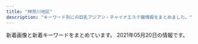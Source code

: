 ```yaml
---
title: "神奈川地区"
description: "キーワード別にの巨乳アジアン・チャイナエステ嬢情報をまとめました。"
---
```


新着画像と新着キーワードをまとめています。
2021年05月20日の情報です。

<DmmAffiliateIns />
<KeywordTable
  shops={
    [
    {
        "img_links": [
            "http://es-treat.com/staff/nana/01mb.jpg",
            "http://es-treat.com/staff/nana/01.jpg",
            "http://es-treat.com/staff/remi/01.jpg",
            "http://es-treat.com/staff/rie/01mb.jpg",
            "http://es-treat.com/staff/emi/01mb.jpg",
            "http://es-treat.com/staff/yuri/01.jpg",
            "http://es-treat.com/img/ttl_staff.png",
            "http://es-treat.com/staff/emi/01.jpg",
            "http://es-treat.com/staff/yuri/01mb.jpg",
            "http://es-treat.com/img/tel.jpg",
            "http://es-treat.com/staff/rie/01.jpg",
            "http://es-treat.com/img/acs.jpg",
            "http://es-treat.com/pic/topimg1.jpg",
            "http://es-treat.com/staff/remi/01mb.jpg",
            "http://es-treat.com/pic/head.jpg"
        ],
        "station": "\u5929\u738b\u753a\u99c5\u5357\u53e3",
        "name": "\u990a\u751f\u5802",
        "url": "http://es-treat.com/",
        "keywords": {
            "C": 12
        }
    },
    {
        "url": "http://es-tiara.jpest.net/",
        "station": "JR\u85e4\u6ca2\u99c5\u5357\u53e3",
        "img_links": [
            "http://es-tiara.jpest.net/uploads//sites/29/2020/11/liushu.png",
            "http://es-tiara.jpest.net/uploads//sites/29/elementor/thumbs/g1-p6y6ogby9cdarq0icm1wwjj5eduwzt7ittx28ga660.jpg",
            "http://es-tiara.jpest.net/uploads//sites/29/2021/05/g1.jpg",
            "http://es-tiara.jpest.net/uploads//sites/29/2021/05/g4.jpg",
            "http://es-tiara.jpest.net/uploads//sites/29/2020/11/new_01.jpg",
            "http://es-tiara.jpest.net/uploads//sites/29/2020/11/top-1.png",
            "http://es-tiara.jpest.net/uploads//sites/29/elementor/thumbs/g2-p6y6me2p9fjnaj0de7ydxk9qgy0x3q0q7mdpblc9tk.jpg",
            "http://es-tiara.jpest.net/uploads//sites/29/elementor/thumbs/g4-p6y6qq3wrxh8tspq33egfgw92wnulh8652oaziwx4o.jpg",
            "http://es-tiara.jpest.net/uploads//sites/29/2021/05/g3.jpg",
            "http://es-tiara.jpest.net/uploads//sites/29/2020/11/new_03.jpg",
            "http://es-tiara.jpest.net/uploads//sites/29/2021/05/g2.jpg",
            "http://es-tiara.jpest.net/uploads//sites/29/elementor/thumbs/g3-p6y6s5t17tg0kcmmp7qxqlulr3l1ctxeo6k0dqs9mg.jpg"
        ],
        "name": "\u30c6\u30a3\u30a2\u30e9",
        "keywords": {}
    },
    {
        "img_links": [
            "http://www.imouto-esute2866.com/images/013.jpg",
            "http://www.imouto-esute2866.com/flash/top-1.jpg",
            "http://www.imouto-esute2866.com/images/012.jpg"
        ],
        "station": "JR\u5e73\u585a\u99c5\u5317\u53e3",
        "url": "http://www.imouto-esute2866.com/",
        "name": "\u30ea\u30e9\u30af\u30bc\u30fc\u30b7\u30e7\u30f3\u59b9",
        "keywords": {
            "C": 7
        }
    },
    {
        "name": "\u6e05\u6c34\u6e7e",
        "img_links": [
            "http://vinerty.xyz/templets/default/picture/head.jpg",
            "http://vinerty.xyz/uploads/210414/1-21041415424K61.jpg",
            "http://vinerty.xyz/templets/default/picture/rec1.png",
            "http://vinerty.xyz/uploads/210414/1-210414154313312.jpg",
            "http://vinerty.xyz/templets/default/picture/staff_t.jpg",
            "http://vinerty.xyz/uploads/210424/1-210424092F2349.jpg",
            "http://vinerty.xyz/uploads/210414/1-210414154346291.png",
            "http://vinerty.xyz/uploads/210414/1-21041416305D18.jpg",
            "http://vinerty.xyz/templets/default/picture/news.jpg",
            "http://vinerty.xyz/templets/default/picture/interior_t.jpg",
            "http://vinerty.xyz/uploads/180620/1-1P62010154K00.png",
            "http://vinerty.xyz/uploads/180620/1-1P62010193X63.jpg",
            "http://vinerty.xyz/uploads/210414/1-2104141542145O.jpg"
        ],
        "keywords": {},
        "station": "\u6e58\u5357\u53f0\u99c5\u897f\u53e3",
        "url": "http://vinerty.xyz/"
    },
    {
        "keywords": {},
        "name": "\u6075",
        "station": "JR\u85e4\u6ca2\u99c5\u5357\u53e3",
        "url": "http://megumi-est.xyz/",
        "img_links": [
            "http://megumi-est.xyz/images/roomimg/img1.png",
            "http://megumi-est.xyz/images/roomimg/img3.png",
            "http://megumi-est.xyz/girl/5.jpg",
            "http://megumi-est.xyz/girl/2.jpg",
            "http://megumi-est.xyz/images/newsbg.png",
            "http://megumi-est.xyz/images/staff_bg.png",
            "http://megumi-est.xyz/girl/8.jpg",
            "http://megumi-est.xyz/images/roomimg/img2.png",
            "http://megumi-est.xyz/images/pickup_line.png",
            "http://megumi-est.xyz/girl/4.jpg",
            "http://megumi-est.xyz/images/mobile_bg.png",
            "http://megumi-est.xyz/girl/1.jpg",
            "http://megumi-est.xyz/images/topbg.jpg",
            "http://megumi-est.xyz/images/roomimg/img4.png"
        ]
    },
    {
        "url": "https://174018370.wixsite.com/mysite-5/",
        "keywords": {
            "\u30bb\u30af\u30b7\u30fc": 5,
            "87": 5,
            "F": 1,
            "84": 4
        },
        "name": "\u30a2\u30eb\u30b9",
        "station": "JR\u85e4\u6ca2\u99c5\u5357\u53e3",
        "img_links": [
            "https://static.wixstatic.com/media/fa16f5_c5eb62e882bb4223841ed94f9c0e4c94~mv2.jpg",
            "https://static.wixstatic.com/media/fa16f5_10bb2bee15cc4bae8e5cb63703e45c70~mv2.jpg",
            "https://static.wixstatic.com/media/fa16f5_86eb1c796f8c4331b4c38b69cda1b743~mv2.jpg"
        ]
    },
    {
        "keywords": {
            "C": 13
        },
        "img_links": [
            "http://hana-tobira.xyz/images/g6.jpg",
            "http://hana-tobira.xyz/images/g2.jpg",
            "http://hana-tobira.xyz/images/tite-link.jpg",
            "http://hana-tobira.xyz/images/end.png",
            "http://hana-tobira.xyz/images/g4.jpg",
            "http://hana-tobira.xyz/images/mobile.jpg",
            "http://hana-tobira.xyz/images/g5.jpg",
            "http://hana-tobira.xyz/images/pickup_t.jpg",
            "http://hana-tobira.xyz/images/tite-i.png",
            "http://hana-tobira.xyz/images/g7.jpg",
            "http://hana-tobira.xyz/images/g.jpg",
            "http://hana-tobira.xyz/images/tite-staff.jpg"
        ],
        "name": "\u82b1\u306e\u6249",
        "url": "http://hana-tobira.xyz/",
        "station": "JR\u85e4\u6ca2\u99c5\u5357\u53e3"
    },
    {
        "img_links": [
            "http://yu-raku.info/staff/s-emi3.jpg",
            "http://yu-raku.info/staff/s-emi4.jpg",
            "http://yu-raku.info/images/bar-cover.png",
            "http://yu-raku.info/staff/s-emi5.jpg",
            "http://yu-raku.info/images/bar-info.png",
            "http://yu-raku.info/sp/images/b-tel.png",
            "http://yu-raku.info/staff/s-miki1.jpg",
            "http://yu-raku.info/sp/images/bar-cover.png",
            "http://yu-raku.info/sp/images/bar-cam.png",
            "http://yu-raku.info/images/c-top0.png",
            "http://yu-raku.info/staff/s-nana1.jpg",
            "http://yu-raku.info/images/bar-therapist.png",
            "http://yu-raku.info/images/pic-interior.png",
            "http://yu-raku.info/images/c-therapist0.png",
            "http://yu-raku.info/images/bar-interior.png",
            "http://yu-raku.info/staff/s-yuko1.jpg",
            "http://yu-raku.info/staff/s-sayuri1.jpg",
            "http://yu-raku.info/images/b-interior.jpg",
            "http://yu-raku.info/staff/s-niri1.jpg",
            "http://yu-raku.info/staff/s-kana1.jpg",
            "http://yu-raku.info/images/cam30min.png",
            "http://yu-raku.info/images/sm-cam30min.png",
            "http://yu-raku.info/images/fotter.jpg",
            "http://yu-raku.info/images/bar-cam.png"
        ],
        "keywords": {},
        "name": "\u60a0\u697d",
        "station": "JR\u5927\u8239\u99c5\u6771\u53e3",
        "url": "http://yu-raku.info/"
    },
    {
        "keywords": {
            "D": 48,
            "85": 40,
            "87": 8,
            "86": 8,
            "E": 8
        },
        "station": "\u6e58\u5357\u53f0\u99c5\u897f\u53e3",
        "url": "http://izumi.ests.jp/",
        "img_links": [
            "http://izumi.ests.jp/photos/sites/54/2020/09/2020092004565418.jpg",
            "http://izumi.ests.jp/photos/sites/54/2020/12/2020121307073529.jpg",
            "http://izumi.ests.jp/images/room2.jpg",
            "http://izumi.ests.jp/photos/sites/54/2019/10/2019100205592997.jpg",
            "http://izumi.ests.jp/images/top.jpg",
            "http://izumi.ests.jp/images/info.jpg",
            "http://izumi.ests.jp/images/room1.jpg",
            "http://izumi.ests.jp/images/info2.jpg",
            "http://izumi.ests.jp/photos/sites/54/2020/07/2020070605483923.jpg",
            "http://izumi.ests.jp/images/service1.jpg",
            "http://izumi.ests.jp/images/service2.jpg",
            "http://izumi.ests.jp/images/s3.jpg",
            "http://izumi.ests.jp/images/room4.jpg",
            "http://izumi.ests.jp/images/room3.jpg",
            "http://izumi.ests.jp/images/s_news.jpg",
            "http://izumi.ests.jp/photos/sites/54/2021/05/2021051707472925.jpg",
            "http://izumi.ests.jp/images/service4.jpg",
            "http://izumi.ests.jp/images/s1.jpg",
            "http://izumi.ests.jp/images/service3.jpg",
            "http://izumi.ests.jp/photos/sites/54/2020/05/2020051209400132.jpg",
            "http://izumi.ests.jp/photos/sites/54/2019/10/2019100205593058.jpg",
            "http://izumi.ests.jp/images/mobile.jpg"
        ],
        "name": "\u6e58\u5357\u604b"
    },
    {
        "station": "JR\u5e73\u585a\u99c5\u5317\u53e3",
        "keywords": {
            "C": 32,
            "D": 8,
            "87": 12,
            "83": 16
        },
        "url": "http://www.bestlove.iesjp.com/",
        "name": "Best Love \uff5e\u30d9\u30b9\u30c8\u30e9\u30d6\uff5e",
        "img_links": [
            "http://www.bestlove.iesjp.com/files/008-02.jpg",
            "http://www.bestlove.iesjp.com/images/atomosky.jpg",
            "http://www.bestlove.iesjp.com/images/line.png",
            "http://www.bestlove.iesjp.com/files/006.jpg",
            "http://www.bestlove.iesjp.com/files/003-02.jpg",
            "http://www.bestlove.iesjp.com/files/006-02.jpg",
            "http://www.bestlove.iesjp.com/files/004.jpg",
            "http://www.bestlove.iesjp.com/files/004-02.jpg",
            "http://www.bestlove.iesjp.com/files/001-03.jpg",
            "http://www.bestlove.iesjp.com/files/007.jpg",
            "http://www.bestlove.iesjp.com/files/005-02.jpg",
            "http://www.bestlove.iesjp.com/files/001.jpg",
            "http://www.bestlove.iesjp.com/files/001-02.jpg",
            "http://www.bestlove.iesjp.com/files/005.jpg",
            "http://www.bestlove.iesjp.com/files/007-02.jpg",
            "http://www.bestlove.iesjp.com/images/mobile.jpg",
            "http://www.bestlove.iesjp.com/files/006-03.jpg",
            "http://www.bestlove.iesjp.com/files/003.jpg",
            "http://www.bestlove.iesjp.com/photo_news/upimg/5129560a1cb3fa4f74_0.jpg",
            "http://www.bestlove.iesjp.com/files/002-02.jpg",
            "http://www.bestlove.iesjp.com/files/003-03.jpg",
            "http://www.bestlove.iesjp.com/files/005-03.jpg",
            "http://www.bestlove.iesjp.com/files/004-03.jpg",
            "http://www.bestlove.iesjp.com/files/008-03.jpg",
            "http://www.bestlove.iesjp.com/files/002.jpg",
            "http://www.bestlove.iesjp.com/files/007-03.jpg",
            "http://www.bestlove.iesjp.com/images/r3.jpg",
            "http://www.bestlove.iesjp.com/files/002-03.jpg",
            "http://www.bestlove.iesjp.com/files/008.jpg"
        ]
    },
    {
        "station": "JR\u6771\u6238\u585a\u99c5\u6771\u53e3",
        "url": "http://candy.relaxjp.com/",
        "name": "Candy",
        "img_links": [
            "http://candy.relaxjp.com/images/slider1/001.jpg",
            "http://candy.relaxjp.com/css/staff/staff004-a.png",
            "http://candy.relaxjp.com/css/staff/staff001-a.png",
            "http://candy.relaxjp.com/css/nav/nav-005.png",
            "http://candy.relaxjp.com/css/staff/staff006-a.png",
            "http://candy.relaxjp.com/images/slider1/003.jpg",
            "http://candy.relaxjp.com/css/staff/staff0001.png",
            "http://candy.relaxjp.com/css/staff/staff007.png",
            "http://candy.relaxjp.com/css/nav/nav-004.png",
            "http://candy.relaxjp.com/css/nav/nav-001.png",
            "http://candy.relaxjp.com/css/staff/staff007-a.png",
            "http://candy.relaxjp.com/css/staff/staff002.png",
            "http://candy.relaxjp.com/css/top0001.png",
            "http://candy.relaxjp.com/css/staff/staff005-a.png",
            "http://candy.relaxjp.com/css/staff/staff003.png",
            "http://candy.relaxjp.com/css/nav/nav-003.png",
            "http://candy.relaxjp.com/css/nav/nav-006.png",
            "http://candy.relaxjp.com/css/tel.png",
            "http://candy.relaxjp.com/css/nav/nav-002.png",
            "http://candy.relaxjp.com/css/staff/staff003-a.png",
            "http://candy.relaxjp.com/css/staff/staff005.png",
            "http://candy.relaxjp.com/css/osusume20.jpg",
            "http://candy.relaxjp.com/css/staff/staff004.png",
            "http://candy.relaxjp.com/css/staff/staff006.png",
            "http://candy.relaxjp.com/css/staff/staff002-a.png"
        ],
        "keywords": {
            "D": 4,
            "88": 1,
            "90": 1,
            "C": 2,
            "89": 2,
            "87": 1,
            "85": 1
        }
    },
    {
        "url": "http://onlyone-relax.xyz/",
        "img_links": [
            "http://onlyone-relax.xyz/images/cg05.jpg",
            "http://onlyone-relax.xyz/images/2.jpg",
            "http://onlyone-relax.xyz/images/cg02.jpg",
            "http://onlyone-relax.xyz/images/cg09.jpg",
            "http://onlyone-relax.xyz/images/1.jpg",
            "http://onlyone-relax.xyz/images/cg06.jpg",
            "http://onlyone-relax.xyz/images/top.png",
            "http://onlyone-relax.xyz/images/cg03.jpg",
            "http://onlyone-relax.xyz/images/spacer300x450.png",
            "http://onlyone-relax.xyz/images/cg01.jpg",
            "http://onlyone-relax.xyz/images/cg07.jpg",
            "http://onlyone-relax.xyz/images/qr.jpg",
            "http://onlyone-relax.xyz/images/top2.png",
            "http://onlyone-relax.xyz/images/cg08.jpg",
            "http://onlyone-relax.xyz/images/cg10.jpg",
            "http://onlyone-relax.xyz/images/4.jpg",
            "http://onlyone-relax.xyz/images/cg04.jpg"
        ],
        "name": "\u30ad\u30e5\u30fc\u30c8",
        "keywords": {
            "C": 8,
            "D": 61,
            "F": 8,
            "E": 8
        },
        "station": "JR\u5c0f\u7530\u539f\u99c5\u897f\u53e3"
    },
    {
        "name": "\u3075\u3088\u3046",
        "url": "http://www.huyo.work/",
        "keywords": {},
        "img_links": [
            "http://www.huyo.work/img/sora1.jpg",
            "http://www.huyo.work/images/int1.jpg",
            "http://www.huyo.work/images/1.jpg",
            "http://www.huyo.work/images/int2.jpg",
            "http://www.huyo.work/img/riri1.jpg",
            "http://www.huyo.work/images/info.jpg",
            "http://www.huyo.work/images/news.jpg",
            "http://www.huyo.work/img/mimi1.jpg",
            "http://www.huyo.work/images/interior_t.jpg",
            "http://www.huyo.work/images/3.jpg",
            "http://www.huyo.work/images/4.jpg",
            "http://www.huyo.work/images/8.jpg",
            "http://www.huyo.work/images/mobile.jpg",
            "http://www.huyo.work/img/mayu1.jpg",
            "http://www.huyo.work/images/2.jpg",
            "http://www.huyo.work/images/7.jpg",
            "http://www.huyo.work/images/head.jpg",
            "http://www.huyo.work/img/hana1.jpg",
            "http://www.huyo.work/images/line.png",
            "http://www.huyo.work/images/sys2.jpg",
            "http://www.huyo.work/images/staff_t.jpg",
            "http://www.huyo.work/images/sys1.jpg",
            "http://www.huyo.work/images/5.jpg",
            "http://www.huyo.work/img/nana1.jpg",
            "http://www.huyo.work/img/ayumi1.jpg"
        ],
        "station": "JR\u5e73\u585a\u99c5\u5317\u53e3"
    },
    {
        "keywords": {
            "88": 5,
            "E": 10,
            "C": 13,
            "87": 10,
            "D": 10,
            "85": 5
        },
        "url": "https://fuwafuwa-girl.jpn.vin/",
        "name": "\u3075\u308f\u3075\u308f\u5a18",
        "station": "\u4e0a\u5927\u5ca1\u99c5",
        "img_links": [
            "https://fuwafuwa-girl.jpn.vin/images/m14.jpg",
            "https://fuwafuwa-girl.jpn.vin/images/mobile.jpg",
            "https://fuwafuwa-girl.jpn.vin/images/m7.jpg",
            "https://fuwafuwa-girl.jpn.vin/images/m12.jpg",
            "https://fuwafuwa-girl.jpn.vin/images/top.png",
            "https://fuwafuwa-girl.jpn.vin/images/m13.jpg",
            "https://fuwafuwa-girl.jpn.vin/images/m9.jpg",
            "https://fuwafuwa-girl.jpn.vin/photos/sites/34/2021/02/2021022406110276.jpg",
            "https://fuwafuwa-girl.jpn.vin/images/s_massage.png",
            "https://fuwafuwa-girl.jpn.vin/photos/sites/34/2021/02/2021022406110384.jpg",
            "https://fuwafuwa-girl.jpn.vin/images/m11.jpg",
            "https://fuwafuwa-girl.jpn.vin/images/m15.jpg",
            "https://fuwafuwa-girl.jpn.vin/images/info.jpg",
            "https://fuwafuwa-girl.jpn.vin/images/s_news.png",
            "https://fuwafuwa-girl.jpn.vin/images/m8.jpg",
            "https://fuwafuwa-girl.jpn.vin/images/room3.jpg",
            "https://fuwafuwa-girl.jpn.vin/images/s_staff.png",
            "https://fuwafuwa-girl.jpn.vin/images/room4.jpg",
            "https://fuwafuwa-girl.jpn.vin/photos/sites/34/2021/02/202102240611046.jpg",
            "https://fuwafuwa-girl.jpn.vin/images/s_pick.png",
            "https://fuwafuwa-girl.jpn.vin/images/room1.jpg",
            "https://fuwafuwa-girl.jpn.vin/images/m10.jpg",
            "https://fuwafuwa-girl.jpn.vin/images/room2.jpg",
            "https://fuwafuwa-girl.jpn.vin/images/s_link.png",
            "https://fuwafuwa-girl.jpn.vin/photos/sites/34/2021/02/2021022406110282.jpg"
        ]
    },
    {
        "url": "http://hoguraku.info/",
        "station": "JR\u5927\u8239\u99c5\u6771\u53e3",
        "keywords": {},
        "img_links": [
            "http://hoguraku.info/_src/22266491/navi_04.png",
            "http://hoguraku.info/_src/22266485/navi_01.png",
            "http://hoguraku.info/staff-1.jpg",
            "http://hoguraku.info/_src/22266496/navi2_06.png",
            "http://hoguraku.info/_src/22266486/navi2_01.png",
            "http://hoguraku.info/_src/22296697/pup.png",
            "http://hoguraku.info/_src/22294026/wechatimg239.jpg",
            "http://hoguraku.info/staff-2.jpg",
            "http://hoguraku.info/_src/22293610/pup.png",
            "http://hoguraku.info/staff-4.jpg",
            "http://hoguraku.info/_src/22266398/img20180513214352559347.png",
            "http://hoguraku.info/_src/37673393/wechatimg98.jpg",
            "http://hoguraku.info/_src/22293601/newspinkup.png",
            "http://hoguraku.info/_src/22266489/navi_03.png",
            "http://hoguraku.info/_src/22293820/wechatimg744.jpg",
            "http://hoguraku.info/_src/22294409/img20180513220122069421.png",
            "http://hoguraku.info/_src/22294030/wechatimg175.jpg",
            "http://hoguraku.info/staff-3.jpg",
            "http://hoguraku.info/_src/22296695/pup.png",
            "http://hoguraku.info/_src/22266487/navi_02.png",
            "http://hoguraku.info/_src/22266493/navi_05.png",
            "http://hoguraku.info/_src/22266524/wechatimg96_20191205204603604.jpg",
            "http://hoguraku.info/_src/22293781/sign.png",
            "http://hoguraku.info/_src/22266495/navi_06.png",
            "http://hoguraku.info/_src/22294031/wechatimg175.jpg",
            "http://hoguraku.info/_src/22266492/navi2_04.png",
            "http://hoguraku.info/_src/22294028/3_20180513213551306.jpg",
            "http://hoguraku.info/_src/22266400/wechatimg94_20191205204136458.jpg",
            "http://hoguraku.info/_src/25168346/staff-2_20180823215120776.jpg",
            "http://hoguraku.info/_src/22294029/3_20180513213551306.jpg",
            "http://hoguraku.info/_src/22294024/1_20180513213551260.jpg",
            "http://hoguraku.info/_src/22294025/1_20180513213551260.jpg",
            "http://hoguraku.info/_src/22266494/navi2_05.png",
            "http://hoguraku.info/_src/22294027/wechatimg239.jpg",
            "http://hoguraku.info/_src/22293865/sign.png",
            "http://hoguraku.info/_src/22266488/navi2_02.png",
            "http://hoguraku.info/_src/55131553/img20210408153832112943.png",
            "http://hoguraku.info/_src/22266490/navi2_03.png",
            "http://hoguraku.info/_src/22296687/pup.png"
        ],
        "name": "\u3055\u304f\u3089"
    },
    {
        "url": "https://temiri.ests.jp/",
        "name": "\u30c6\u30df\u30ea",
        "keywords": {
            "D": 48,
            "C": 54,
            "83": 12,
            "85": 24,
            "87": 12,
            "86": 12
        },
        "station": "\u4e0a\u5927\u5ca1\u99c5",
        "img_links": [
            "https://temiri.ests.jp/photos/sites/37/2021/04/2021042805581632.jpg",
            "https://temiri.ests.jp/images/tit_eject.jpg",
            "https://temiri.ests.jp/images/room1.jpg",
            "https://temiri.ests.jp/images/link_nav07.jpg",
            "https://temiri.ests.jp/photos/sites/37/2021/04/2021042805581995.jpg",
            "https://temiri.ests.jp/images/close_eject.png",
            "https://temiri.ests.jp/images/sp_top.jpg",
            "https://temiri.ests.jp/images/link_nav04.jpg",
            "https://temiri.ests.jp/images/tit_new.jpg",
            "https://temiri.ests.jp/photos/sites/37/2021/04/2021042805581827.jpg",
            "https://temiri.ests.jp/images/link_nav03.jpg",
            "https://temiri.ests.jp/images/room6.jpg",
            "https://temiri.ests.jp/images/room4.jpg",
            "https://temiri.ests.jp/photos/sites/37/2021/04/2021042805581763.jpg",
            "https://temiri.ests.jp/images/btn_eject.jpg",
            "https://temiri.ests.jp/images/room2.jpg",
            "https://temiri.ests.jp/images/link_nav05.jpg",
            "https://temiri.ests.jp/photos/sites/37/2021/05/2021051402503516.jpg",
            "https://temiri.ests.jp/images/link_nav06.jpg",
            "https://temiri.ests.jp/images/room3.jpg",
            "https://temiri.ests.jp/photos/sites/37/2021/05/202105140250416.jpg",
            "https://temiri.ests.jp/images/link_nav02.jpg",
            "https://temiri.ests.jp/images/img_eject.jpg",
            "https://temiri.ests.jp/images/top.png",
            "https://temiri.ests.jp/images/room5.jpg",
            "https://temiri.ests.jp/images/tit_face.jpg",
            "https://temiri.ests.jp/images/link_nav01.jpg"
        ]
    },
    {
        "name": "\u693f",
        "url": "http://o-jp.com/tsubaki/",
        "img_links": [
            "http://o-jp.com/tsubaki/images/photo03.jpg",
            "http://o-jp.com/tsubaki/images/photo02.jpg",
            "http://o-jp.com/tsubaki/images/index_enter.jpg",
            "http://o-jp.com/tsubaki/images/photo04.jpg",
            "http://o-jp.com/tsubaki/images/t_mobile.jpg",
            "http://o-jp.com/tsubaki/images/photo01.jpg",
            "http://o-jp.com/tsubaki/images/mimi1.jpg",
            "http://o-jp.com/tsubaki/images/t_discount.jpg"
        ],
        "keywords": {
            "C": 6
        },
        "station": "JR\u5e73\u585a\u99c5\u897f\u53e3"
    },
    {
        "name": "\u85ab",
        "url": "http://f-kaori.work/",
        "keywords": {},
        "img_links": [
            "http://f-kaori.work/img/sora1.jpg",
            "http://f-kaori.work/sp/images/topgirl.png",
            "http://f-kaori.work/sp/images/tel.jpg",
            "http://f-kaori.work/sp/images/news.png",
            "http://f-kaori.work/sp/img/emi1.jpg",
            "http://f-kaori.work/img/sasa1.jpg",
            "http://f-kaori.work/img/yaya1.jpg",
            "http://f-kaori.work/sp/img/sasa1.jpg",
            "http://f-kaori.work/images/concept.png",
            "http://f-kaori.work/images/7.jpg",
            "http://f-kaori.work/images/9.jpg",
            "http://f-kaori.work/images/mobile.jpg",
            "http://f-kaori.work/images/sm.jpg",
            "http://f-kaori.work/sp/menu/interior.jpg",
            "http://f-kaori.work/images/line.png",
            "http://f-kaori.work/sp/images/int1.png",
            "http://f-kaori.work/images/int1.png",
            "http://f-kaori.work/sp/images/8.jpg",
            "http://f-kaori.work/sp/img/risa1.jpg",
            "http://f-kaori.work/sp/images/7.jpg",
            "http://f-kaori.work/sp/images/interior_t.jpg",
            "http://f-kaori.work/sp/images/9.jpg",
            "http://f-kaori.work/sp/images/sys.png",
            "http://f-kaori.work/img/yumi1.jpg",
            "http://f-kaori.work/sp/images/6.jpg",
            "http://f-kaori.work/sp/img/yumi1.jpg",
            "http://f-kaori.work/sp/images/top.jpg",
            "http://f-kaori.work/images/11.jpg",
            "http://f-kaori.work/images/rec2.jpg",
            "http://f-kaori.work/sp/img/yaya1.jpg",
            "http://f-kaori.work/sp/img/sora1.jpg",
            "http://f-kaori.work/images/sisu.png",
            "http://f-kaori.work/images/6.jpg",
            "http://f-kaori.work/sp/images/rec2.jpg",
            "http://f-kaori.work/sp/menu/staff.jpg",
            "http://f-kaori.work/sp/images/sisu.jpg",
            "http://f-kaori.work/images/sisu_t.jpg",
            "http://f-kaori.work/sp/images/sisu_t.png",
            "http://f-kaori.work/img/yoka1.jpg",
            "http://f-kaori.work/images/interior_t.jpg",
            "http://f-kaori.work/images/rec1.png",
            "http://f-kaori.work/sp/images/11.jpg",
            "http://f-kaori.work/sp/images/newsb.png",
            "http://f-kaori.work/images/sys.png",
            "http://f-kaori.work/sp/images/footer.png",
            "http://f-kaori.work/images/1.jpg",
            "http://f-kaori.work/images/head.jpg",
            "http://f-kaori.work/sp/images/10.jpg",
            "http://f-kaori.work/img/emi1.jpg",
            "http://f-kaori.work/images/10.jpg",
            "http://f-kaori.work/sp/img/yoka1.jpg",
            "http://f-kaori.work/sp/images/rec3.png",
            "http://f-kaori.work/images/int2.png",
            "http://f-kaori.work/sp/images/pc.jpg",
            "http://f-kaori.work/images/staff_t.jpg",
            "http://f-kaori.work/img/risa1.jpg",
            "http://f-kaori.work/images/news.png",
            "http://f-kaori.work/sp/menu/top.jpg",
            "http://f-kaori.work/sp/images/int2.png",
            "http://f-kaori.work/sp/images/1.jpg",
            "http://f-kaori.work/sp/images/staff_t.jpg",
            "http://f-kaori.work/images/8.jpg",
            "http://f-kaori.work/sp/images/rec1.png",
            "http://f-kaori.work/sp/images/head.jpg"
        ],
        "station": "JR\u85e4\u6ca2\u99c5\u5357\u53e3"
    },
    {
        "station": "JR\u5e73\u585a\u99c5",
        "name": "\u6843\u9999",
        "keywords": {
            "E": 2,
            "87": 1,
            "86": 3,
            "85": 1,
            "D": 3
        },
        "img_links": [
            "http://esthe-massage.pw/img/m30.jpg",
            "http://esthe-massage.pw/img/cg01.jpg",
            "http://esthe-massage.pw/img/no.png",
            "http://esthe-massage.pw/img/m2.jpg",
            "http://esthe-massage.pw/img/fla.jpg",
            "http://esthe-massage.pw/img/m60.jpg",
            "http://esthe-massage.pw/img/m10.jpg",
            "http://esthe-massage.pw/img/cg02.jpg",
            "http://esthe-massage.pw/img/stan.png",
            "http://esthe-massage.pw/img/top.jpg",
            "http://esthe-massage.pw/img/noo.png",
            "http://esthe-massage.pw/img/m1.jpg",
            "http://esthe-massage.pw/img/cg04.jpg",
            "http://esthe-massage.pw/img/cg03.jpg",
            "http://esthe-massage.pw/img/cg05.jpg",
            "http://esthe-massage.pw/img/m6.jpg",
            "http://esthe-massage.pw/img/m5.jpg",
            "http://esthe-massage.pw/img/m4.jpg",
            "http://esthe-massage.pw/img/m20.jpg",
            "http://esthe-massage.pw/img/m3.jpg"
        ],
        "url": "http://esthe-massage.pw/"
    },
    {
        "station": "\u4e0a\u6c38\u8c37\u99c5",
        "img_links": [
            "http://tiffany1818.biz/images/evetop.png",
            "http://tiffany1818.biz/images/cg07.jpg",
            "http://tiffany1818.biz/images/cg02.jpg",
            "http://tiffany1818.biz/images/cg01.jpg",
            "http://tiffany1818.biz/images/top.png",
            "http://tiffany1818.biz/images/cg05.jpg",
            "http://tiffany1818.biz/images/cg03.jpg",
            "http://tiffany1818.biz/images/staff_s.png",
            "http://tiffany1818.biz/images/news.png",
            "http://tiffany1818.biz/images/cg06.jpg"
        ],
        "url": "http://tiffany1818.biz/",
        "keywords": {
            "D": 15,
            "85": 3,
            "E": 3,
            "86": 15
        },
        "name": "\u5922\u306e\u8776\u3005"
    },
    {
        "img_links": [
            "http://sui-en.work/images/staff_t.png",
            "http://sui-en.work/images/2.png",
            "http://sui-en.work/img/sena1.jpg",
            "http://sui-en.work/images/3.png",
            "http://sui-en.work/images/int2.png",
            "http://sui-en.work/images/ta.jpg",
            "http://sui-en.work/images/mobile.jpg",
            "http://sui-en.work/images/news.jpg",
            "http://sui-en.work/img/kaori1.jpg",
            "http://sui-en.work/images/b1.jpg",
            "http://sui-en.work/images/head.jpg",
            "http://sui-en.work/images/sys2.jpg",
            "http://sui-en.work/images/interior_t.png",
            "http://sui-en.work/images/sys1.jpg",
            "http://sui-en.work/img/hana1.jpg",
            "http://sui-en.work/img/yuki1.jpg",
            "http://sui-en.work/images/tr.jpg",
            "http://sui-en.work/images/int1.png",
            "http://sui-en.work/images/b2.jpg",
            "http://sui-en.work/images/4.png",
            "http://sui-en.work/images/sys3.png",
            "http://sui-en.work/images/info.jpg",
            "http://sui-en.work/images/1.png",
            "http://sui-en.work/images/int3.png"
        ],
        "station": "JR\u5e73\u585a\u99c5\u5317\u53e3",
        "url": "http://sui-en.work/",
        "keywords": {},
        "name": "\u968f\u7e01"
    },
    {
        "keywords": {},
        "name": "\u5143\u6c17\u3082\u308a\u3082\u308a",
        "img_links": [
            "http://genkimorimori.ies.bz/images/g10.jpg",
            "http://genkimorimori.ies.bz/images/g13.jpg",
            "http://genkimorimori.ies.bz/images/g2.jpg",
            "http://genkimorimori.ies.bz/images/1.jpg",
            "http://genkimorimori.ies.bz/photos/sites/68/2021/04/2021042706555628.jpg",
            "http://genkimorimori.ies.bz/images/g15.jpg",
            "http://genkimorimori.ies.bz/images/g7.jpg",
            "http://genkimorimori.ies.bz/images/g16.jpg",
            "http://genkimorimori.ies.bz/images/s_cosplay.jpg",
            "http://genkimorimori.ies.bz/photos/sites/68/2020/12/202012150154361.jpg",
            "http://genkimorimori.ies.bz/images/g1.jpg",
            "http://genkimorimori.ies.bz/images/info2.jpg",
            "http://genkimorimori.ies.bz/photos/sites/68/2021/03/2021031903185869.jpg",
            "http://genkimorimori.ies.bz/photos/sites/68/2020/12/2020121003212539.jpg",
            "http://genkimorimori.ies.bz/images/s_link.jpg",
            "http://genkimorimori.ies.bz/photos/sites/68/2021/04/2021040109162539.jpg",
            "http://genkimorimori.ies.bz/photos/sites/68/2020/11/2020110308572890.jpg",
            "http://genkimorimori.ies.bz/images/2.jpg",
            "http://genkimorimori.ies.bz/images/g17.jpg",
            "http://genkimorimori.ies.bz/images/g3.jpg",
            "http://genkimorimori.ies.bz/images/top.jpg",
            "http://genkimorimori.ies.bz/images/s_staff.jpg",
            "http://genkimorimori.ies.bz/images/pick.jpg",
            "http://genkimorimori.ies.bz/photos/sites/68/2020/11/2020110308572868.jpg",
            "http://genkimorimori.ies.bz/images/dairy1.jpg",
            "http://genkimorimori.ies.bz/images/staff_bj3.jpg",
            "http://genkimorimori.ies.bz/photos/sites/68/2021/01/2021011903470168.jpg",
            "http://genkimorimori.ies.bz/photos/sites/68/2020/11/2020110308572993.jpg",
            "http://genkimorimori.ies.bz/photos/sites/68/2020/11/2020112402100578.jpg",
            "http://genkimorimori.ies.bz/images/g14.jpg",
            "http://genkimorimori.ies.bz/images/info.jpg",
            "http://genkimorimori.ies.bz/images/mobile.jpg",
            "http://genkimorimori.ies.bz/photos/sites/68/2020/12/2020120502191455.jpg",
            "http://genkimorimori.ies.bz/photos/sites/68/2020/11/2020110308582485.jpg",
            "http://genkimorimori.ies.bz/photos/sites/68/2020/12/2020120703525262.jpg",
            "http://genkimorimori.ies.bz/images/news1.jpg",
            "http://genkimorimori.ies.bz/photos/sites/68/2020/11/2020112402100696.jpg",
            "http://genkimorimori.ies.bz/images/g11.jpg"
        ],
        "url": "http://genkimorimori.ies.bz/",
        "station": "\u79e6\u91ce\u99c5\u5317\u53e3"
    },
    {
        "url": "http://www.biup.esturl.com/",
        "img_links": [
            "http://www.biup.esturl.com/images/tit_new.png",
            "http://www.biup.esturl.com/images/sp_top.jpg",
            "http://www.biup.esturl.com/images/sp_tit_new.png",
            "http://www.biup.esturl.com/files/004.jpg",
            "http://www.biup.esturl.com/images/sp_tit_therapist.png",
            "http://www.biup.esturl.com/images/top.jpg",
            "http://www.biup.esturl.com/files/002.jpg",
            "http://www.biup.esturl.com/images/tit_therapist.png",
            "http://www.biup.esturl.com/files/003.jpg",
            "http://www.biup.esturl.com/files/001.jpg",
            "http://www.biup.esturl.com/images/maining.jpg",
            "http://www.biup.esturl.com/images/img_tel.png"
        ],
        "station": "\u4fdd\u571f\u30f6\u8c37\u99c5\u897f\u53e3",
        "keywords": {
            "86": 12,
            "C": 12,
            "87": 12,
            "D": 12
        },
        "name": "\u7f8e UP \uff5e\u30d3\u30a2\u30c3\u30d7\uff5e"
    },
    {
        "url": "http://www.relax-fairyark.info/",
        "name": "Fairy Ark",
        "keywords": {
            "E": 3,
            "86": 4,
            "87": 5,
            "C": 2,
            "85": 2,
            "D": 6
        },
        "img_links": [
            "http://www.relax-fairyark.info/img/vlt.png",
            "http://www.relax-fairyark.info/img/st266.jpg",
            "http://www.relax-fairyark.info/img/st223.jpg",
            "http://www.relax-fairyark.info/img/sta261.jpg",
            "http://www.relax-fairyark.info/img/st0266.jpg",
            "http://www.relax-fairyark.info/img/footbotton.png",
            "http://www.relax-fairyark.info/img/st261.jpg",
            "http://www.relax-fairyark.info/img/st150.jpg",
            "http://www.relax-fairyark.info/img/sta255.jpg",
            "http://www.relax-fairyark.info/img/head.jpg",
            "http://www.relax-fairyark.info/img/st264.jpg",
            "http://www.relax-fairyark.info/img/sta223.jpg",
            "http://www.relax-fairyark.info/img/st256.jpg",
            "http://www.relax-fairyark.info/img/sta150.jpg",
            "http://www.relax-fairyark.info/img/body2.jpg",
            "http://www.relax-fairyark.info/img/st220.jpg",
            "http://www.relax-fairyark.info/img/st255.jpg",
            "http://www.relax-fairyark.info/img/tel.png",
            "http://www.relax-fairyark.info/img/sta260.jpg",
            "http://www.relax-fairyark.info/img/botton.jpg",
            "http://www.relax-fairyark.info/img/nos.jpg",
            "http://www.relax-fairyark.info/img/st1.jpg",
            "http://www.relax-fairyark.info/img/sta264.jpg",
            "http://www.relax-fairyark.info/img/sta220.jpg",
            "http://www.relax-fairyark.info/img/sta213.jpg",
            "http://www.relax-fairyark.info/img/st213.jpg",
            "http://www.relax-fairyark.info/img/st260.jpg",
            "http://www.relax-fairyark.info/img/sta266.jpg",
            "http://www.relax-fairyark.info/img/sta256.jpg",
            "http://www.relax-fairyark.info/img/st0220.jpg"
        ],
        "station": "JR\u85e4\u6ca2\u99c5\u5357\u53e3"
    },
    {
        "img_links": [
            "http://vinntuy.xyz/static/picture/s3.jpg",
            "http://vinntuy.xyz/uploads/210401/1-2104011443001G.jpg",
            "http://vinntuy.xyz/uploads/210412/1-2104121Q114L2.jpg",
            "http://vinntuy.xyz/static/picture/room2.jpg",
            "http://vinntuy.xyz/static/picture/room3.jpg",
            "http://vinntuy.xyz/static/picture/s1.jpg",
            "http://vinntuy.xyz/static/picture/s_staff.png",
            "http://vinntuy.xyz/static/picture/news.png",
            "http://vinntuy.xyz/static/picture/mobile.jpg",
            "http://vinntuy.xyz/uploads/210401/1-210401144331M4.jpg",
            "http://vinntuy.xyz/uploads/210401/1-210401144410258.jpg",
            "http://vinntuy.xyz/static/picture/room4.jpg",
            "http://vinntuy.xyz/static/picture/top.png",
            "http://vinntuy.xyz/static/picture/room1.jpg"
        ],
        "keywords": {},
        "name": "Honeyroom",
        "station": "JR\u85e4\u6ca2\u99c5\u5357\u53e3",
        "url": "http://vinntuy.xyz/"
    },
    {
        "url": "http://www.hamabei.com/",
        "name": "\u6d5c\u8fba\u306e\u604b",
        "station": "JR\u8305\u30f6\u5d0e\u99c5\u5357\u53e3",
        "img_links": [
            "http://www.hamabei.com/images/buttona_05.jpg",
            "http://www.hamabei.com/images/giral012.jpg",
            "http://www.hamabei.com/images/buttona_07.jpg",
            "http://www.hamabei.com/images/giral007.jpg",
            "http://www.hamabei.com/images/buttona_04.jpg",
            "http://www.hamabei.com/images/buttona_08.jpg",
            "http://www.hamabei.com/images/miki1.jpg",
            "http://www.hamabei.com/images/kaori1.jpg",
            "http://www.hamabei.com/images/giral015.jpg",
            "http://www.hamabei.com/images/giral009.jpg",
            "http://www.hamabei.com/images/buttona_03.jpg",
            "http://www.hamabei.com/images/nana1.jpg",
            "http://www.hamabei.com/images/yuka1.jpg",
            "http://www.hamabei.com/images/buttona_06.jpg",
            "http://www.hamabei.com/images/qr.jpg",
            "http://www.hamabei.com/images/giral014.jpg"
        ],
        "keywords": {}
    },
    {
        "keywords": {
            "C": 11
        },
        "name": "\u798f\u7e01",
        "img_links": [
            "http://treat-rlx.com/staff/aya/01.jpg",
            "http://treat-rlx.com/img/ttl_rec.png",
            "http://treat-rlx.com/pic/topimg3.png",
            "http://treat-rlx.com/pic/head.jpg",
            "http://treat-rlx.com/img/ttl_mobile.png",
            "http://treat-rlx.com/img/att.png",
            "http://treat-rlx.com/i/files/homeimg.jpg",
            "http://treat-rlx.com/img/ttl_staff.jpg",
            "http://treat-rlx.com/pic/topimg4.png",
            "http://treat-rlx.com/pic/topimg2.png",
            "http://treat-rlx.com/pic/topimg5.png",
            "http://treat-rlx.com/staff/mika/01mb.jpg",
            "http://treat-rlx.com/staff/mika/01.jpg",
            "http://treat-rlx.com/staff/aya/01mb.jpg",
            "http://treat-rlx.com/pic/topimg1.png"
        ],
        "url": "http://treat-rlx.com/",
        "station": "\u5584\u884c\u99c5\u6771\u53e3"
    },
    {
        "img_links": [
            "http://www.sugoi.esturl.com/images/sp_tit_therapist.png",
            "http://www.sugoi.esturl.com/photo_news/upimg/70951608b5e693bbf5_0.jpg",
            "http://www.sugoi.esturl.com/files/007.jpg",
            "http://www.sugoi.esturl.com/files/003.jpg",
            "http://www.sugoi.esturl.com/files/002.jpg",
            "http://www.sugoi.esturl.com/files/006.jpg",
            "http://www.sugoi.esturl.com/images/tit_new.png",
            "http://www.sugoi.esturl.com/images/tit_therapist.png",
            "http://www.sugoi.esturl.com/images/top.jpg",
            "http://www.sugoi.esturl.com/images/sp_top.jpg",
            "http://www.sugoi.esturl.com/images/sp_tit_new.png",
            "http://www.sugoi.esturl.com/images/img_tel.png",
            "http://www.sugoi.esturl.com/images/maining.jpg",
            "http://www.sugoi.esturl.com/photo_news/upimg/9825560a1fc08bf3dd_0.jpg",
            "http://www.sugoi.esturl.com/files/001.jpg",
            "http://www.sugoi.esturl.com/files/005.jpg",
            "http://www.sugoi.esturl.com/files/004.jpg",
            "http://www.sugoi.esturl.com/photo_news/upimg/75643607cd8483a10c_0.jpg"
        ],
        "keywords": {
            "D": 30,
            "C": 12,
            "86": 12,
            "87": 30
        },
        "url": "http://www.sugoi.esturl.com/",
        "station": "JR\u6238\u585a\u99c5",
        "name": "\u3059\u3054\u3044\u7652\u3057"
    },
    {
        "station": "JR\u85e4\u6ca2\u99c5\u5357\u53e3",
        "img_links": [
            "http://lavender-est.xyz/girl/14.jpg",
            "http://lavender-est.xyz/girl/10_2.jpg",
            "http://lavender-est.xyz/girl/11_2.jpg",
            "http://lavender-est.xyz/girl/2_1.jpg",
            "http://lavender-est.xyz/girl/15_1.jpg",
            "http://lavender-est.xyz/images/pro_girl_line.jpg",
            "http://lavender-est.xyz/girl/7_1.jpg",
            "http://lavender-est.xyz/images/mobile.png",
            "http://lavender-est.xyz/girl/5_1.jpg",
            "http://lavender-est.xyz/i/girl/4.jpg",
            "http://lavender-est.xyz/images/tel.png",
            "http://lavender-est.xyz/images/top01.jpg",
            "http://lavender-est.xyz/images/lr_02.jpg",
            "http://lavender-est.xyz/images/room/r3.jpg",
            "http://lavender-est.xyz/girl/15.jpg",
            "http://lavender-est.xyz/girl/5.jpg",
            "http://lavender-est.xyz/girl/9_2.jpg",
            "http://lavender-est.xyz/images/twitter.jpg",
            "http://lavender-est.xyz/girl/3.jpg",
            "http://lavender-est.xyz/girl/9_1.jpg",
            "http://lavender-est.xyz/girl/5_3.jpg",
            "http://lavender-est.xyz/images/room/r4.jpg",
            "http://lavender-est.xyz/images/room/r2.jpg",
            "http://lavender-est.xyz/girl/3_1.jpg",
            "http://lavender-est.xyz/girl/9.jpg",
            "http://lavender-est.xyz/girl/11.jpg",
            "http://lavender-est.xyz/girl/6_1.jpg",
            "http://lavender-est.xyz/girl/14_2.jpg",
            "http://lavender-est.xyz/images/room/r1.jpg",
            "http://lavender-est.xyz/girl/10.jpg",
            "http://lavender-est.xyz/girl/7_2.jpg",
            "http://lavender-est.xyz/girl/7.jpg",
            "http://lavender-est.xyz/girl/11_1.jpg",
            "http://lavender-est.xyz/girl/14_1.jpg",
            "http://lavender-est.xyz/girl/5_2.jpg",
            "http://lavender-est.xyz/girl/4.jpg",
            "http://lavender-est.xyz/girl/10_1.jpg",
            "http://lavender-est.xyz/images/bar_staff.jpg",
            "http://lavender-est.xyz/girl/6.jpg",
            "http://lavender-est.xyz/girl/2.jpg"
        ],
        "keywords": {},
        "name": "\u30e9\u30d9\u30f3\u30c0\u30fc",
        "url": "http://lavender-est.xyz/"
    },
    {
        "station": "JR\u5c0f\u7530\u539f\u99c5\u6771\u53e3",
        "keywords": {
            "C": 9
        },
        "name": "\u591c\u6765\u9999",
        "img_links": [
            "http://airi-est.xyz/images/sub_news.png",
            "http://airi-est.xyz/images/return.png",
            "http://airi-est.xyz/images/qr.jpg",
            "http://airi-est.xyz/images/info.jpg",
            "http://airi-est.xyz/images/sub_pickup.png",
            "http://airi-est.xyz/images/rec-top.jpg",
            "http://airi-est.xyz/girl/1.jpg",
            "http://airi-est.xyz/images/tel.png",
            "http://airi-est.xyz/girl/3.jpg",
            "http://airi-est.xyz/images/clear_line.png",
            "http://airi-est.xyz/images/sub_staff.png",
            "http://airi-est.xyz/images/room3.jpg",
            "http://airi-est.xyz/images/room2.jpg",
            "http://airi-est.xyz/images/room4.jpg",
            "http://airi-est.xyz/images/room1.jpg",
            "http://airi-est.xyz/images/icon_call.png"
        ],
        "url": "http://airi-est.xyz/"
    },
    {
        "keywords": {},
        "name": "\u7e01",
        "img_links": [
            "http://en.este88.com/i/images/info_12.jpg",
            "http://en.este88.com/gals/saya1.jpg",
            "http://en.este88.com/gals/mika1.jpg",
            "http://en.este88.com/images/info.png",
            "http://en.este88.com/gals/kasumi1.jpg",
            "http://en.este88.com/gals/koko1.jpg",
            "http://en.este88.com/gals/anna1.jpg",
            "http://en.este88.com/gals/emi1.jpg",
            "http://en.este88.com/i/images/info_09.jpg",
            "http://en.este88.com/i/images/info_15.jpg",
            "http://en.este88.com/gals/rena1.jpg",
            "http://en.este88.com/i/images/info_07.jpg",
            "http://en.este88.com/gals/asuka1.jpg"
        ],
        "url": "http://en.este88.com/",
        "station": "JR\u85e4\u6ca2\u99c5\u5317\u53e3"
    },
    {
        "url": "https://kanmiryou.xyz.mn/",
        "img_links": [
            "https://kanmiryou.xyz.mn/photos/sites/40/2021/03/2021030614173823.jpg",
            "https://kanmiryou.xyz.mn/images/room1.jpg",
            "https://kanmiryou.xyz.mn/images/s_staff.jpg",
            "https://kanmiryou.xyz.mn/images/room4.jpg",
            "https://kanmiryou.xyz.mn/images/s1.jpg",
            "https://kanmiryou.xyz.mn/photos/sites/40/2021/03/2021030614173724.jpg",
            "https://kanmiryou.xyz.mn/images/top.jpg",
            "https://kanmiryou.xyz.mn/images/s_face.jpg",
            "https://kanmiryou.xyz.mn/photos/sites/40/2021/03/2021030614173780.jpg",
            "https://kanmiryou.xyz.mn/images/news_bj2.jpg",
            "https://kanmiryou.xyz.mn/images/s_link.jpg",
            "https://kanmiryou.xyz.mn/images/room3.jpg",
            "https://kanmiryou.xyz.mn/images/s2.jpg",
            "https://kanmiryou.xyz.mn/photos/sites/40/2021/03/2021030618231353.jpg",
            "https://kanmiryou.xyz.mn/images/s_news.jpg",
            "https://kanmiryou.xyz.mn/images/mobile.jpg",
            "https://kanmiryou.xyz.mn/images/tel.jpg",
            "https://kanmiryou.xyz.mn/images/room2.jpg",
            "https://kanmiryou.xyz.mn/images/new.jpg"
        ],
        "station": "JR\u5927\u8239\u99c5\u6771\u53e3",
        "name": "\u7518\u5473\u6599",
        "keywords": {
            "C": 12,
            "D": 64,
            "86": 48,
            "85": 16
        }
    },
    {
        "keywords": {
            "87": 3,
            "C": 3,
            "86": 12,
            "85": 3,
            "D": 15
        },
        "station": "\u8ffd\u6d5c\u99c5",
        "url": "http://oppama.iest.info/",
        "img_links": [
            "http://oppama.iest.info/images/s_news.png",
            "http://oppama.iest.info/photos/sites/10/2018/05/2018053009323372.jpg",
            "http://oppama.iest.info/photos/sites/10/2018/05/2018053009323253.jpg",
            "http://oppama.iest.info/images/room4.jpg",
            "http://oppama.iest.info/images/s_pick.png",
            "http://oppama.iest.info/photos/sites/10/2018/07/2018073109281695.jpg",
            "http://oppama.iest.info/photos/sites/10/2018/07/2018073109281797.jpg",
            "http://oppama.iest.info/images/s_news2.png",
            "http://oppama.iest.info/images/l1.jpg",
            "http://cdn.dino-es.com/images/line.jpg",
            "http://oppama.iest.info/photos/sites/10/2018/07/2018073109281759.jpg",
            "http://oppama.iest.info/images/room2.jpg",
            "http://oppama.iest.info/images/room5.jpg",
            "http://oppama.iest.info/images/room3.jpg",
            "http://cdn.dino-es.com/images/allpics/KL77e92f55838704c7de0a1eb6ca2a81a0/4ec1d6974658a8b101911755e5d05691.jpg",
            "http://oppama.iest.info/images/room6.jpg",
            "http://oppama.iest.info/images/bj3.jpg",
            "http://oppama.iest.info/images/mobile.png",
            "http://oppama.iest.info/photos/sites/10/2018/07/2018073109281781.jpg",
            "http://oppama.iest.info/photos/sites/10/2018/07/2018073109281740.jpg",
            "http://oppama.iest.info/images/room1.jpg",
            "http://cdn.dino-es.com/images/logo/150x40DinoEs.png",
            "http://oppama.iest.info/photos/sites/10/2018/05/2018053009323272.jpg",
            "http://oppama.iest.info/images/top.jpg",
            "http://oppama.iest.info/images/s_staff.jpg",
            "http://oppama.iest.info/photos/sites/10/2018/05/2018053009323210.jpg"
        ],
        "name": "\u8ffd\u6d5c\u30de\u30c3\u30b5\u30fc\u30b8"
    },
    {
        "name": "\u30a2\u30ed\u30a8",
        "img_links": [],
        "keywords": {},
        "url": "http://oil.abnavi.info/",
        "station": "\u9db4\u5dfb\u6e29\u6cc9\u99c5\u5317\u53e3"
    },
    {
        "img_links": [
            "https://candy.jps.cm/images/s_staff.jpg",
            "https://candy.jps.cm/images/s1.jpg",
            "https://candy.jps.cm/photos/sites/46/2021/03/2021032412025519.jpg",
            "https://candy.jps.cm/images/room2.jpg",
            "https://candy.jps.cm/images/tel.jpg",
            "https://candy.jps.cm/images/s_link.jpg",
            "https://candy.jps.cm/images/mobile.jpg",
            "https://candy.jps.cm/images/s_face.jpg",
            "https://candy.jps.cm/images/s2.jpg",
            "https://candy.jps.cm/images/s_news.jpg",
            "https://candy.jps.cm/images/news_bj2.jpg",
            "https://candy.jps.cm/photos/sites/46/2021/03/2021032412025571.jpg",
            "https://candy.jps.cm/images/new.jpg",
            "https://candy.jps.cm/images/top.jpg",
            "https://candy.jps.cm/photos/sites/46/2021/03/2021032412025477.jpg",
            "https://candy.jps.cm/images/room4.jpg",
            "https://candy.jps.cm/images/room3.jpg",
            "https://candy.jps.cm/images/room1.jpg",
            "https://candy.jps.cm/photos/sites/46/2021/03/2021032412025333.jpg"
        ],
        "name": "\u30ad\u30e3\u30f3\u30c7\u30a3",
        "url": "https://candy.jps.cm/",
        "keywords": {
            "C": 12,
            "85": 16,
            "86": 48,
            "D": 64
        },
        "station": "JR\u6238\u585a\u99c5\u6771\u53e3"
    },
    {
        "keywords": {
            "86": 4,
            "87": 16,
            "88": 4,
            "D": 24
        },
        "station": "JR\u6771\u6238\u585a\u99c5\u6771\u53e3",
        "img_links": [
            "http://www.hatsukoi.mensest.com/common/images/photo01.jpg",
            "http://www.hatsukoi.mensest.com/files/001.jpg",
            "http://www.hatsukoi.mensest.com/files/002.jpg",
            "http://www.hatsukoi.mensest.com/files/006.jpg",
            "http://www.hatsukoi.mensest.com/files/004.jpg",
            "http://www.hatsukoi.mensest.com/images/icon_tel.png",
            "http://www.hatsukoi.mensest.com/images/icon_staff.png",
            "http://www.hatsukoi.mensest.com/images/icon_info.png",
            "http://www.hatsukoi.mensest.com/images/icon_top.png",
            "http://www.hatsukoi.mensest.com/files/003.jpg",
            "http://www.hatsukoi.mensest.com/files/005.jpg",
            "http://www.hatsukoi.mensest.com/images/btn2.png",
            "http://www.hatsukoi.mensest.com/common/images/photo03.jpg",
            "http://www.hatsukoi.mensest.com/common/images/photo02.jpg",
            "http://www.hatsukoi.mensest.com/images/mainImg_sub.jpg"
        ],
        "url": "http://www.hatsukoi.mensest.com/",
        "name": "\u521d\u604b"
    },
    {
        "keywords": {},
        "station": "JR\u8305\u30f6\u5d0e\u99c5\u5317\u53e3",
        "img_links": [],
        "name": "\u83ef\u84ee",
        "url": "http://karen.ies.fun/"
    },
    {
        "name": "\u61a9",
        "url": "http://ikoi.esjp.xyz/",
        "keywords": {},
        "station": "\u8ffd\u6d5c\u99c5",
        "img_links": [
            "http://ikoi.esjp.xyz/img/lr_01.jpg",
            "http://ikoi.esjp.xyz/i/img/photo02.jpg",
            "http://ikoi.esjp.xyz/girl/5.jpg",
            "http://ikoi.esjp.xyz/img/lr_02.jpg",
            "http://ikoi.esjp.xyz/img/pro_girl_line.jpg",
            "http://ikoi.esjp.xyz/girl/4.jpg",
            "http://ikoi.esjp.xyz/i/img/photo01.jpg",
            "http://ikoi.esjp.xyz/img/top_pickback.png",
            "http://ikoi.esjp.xyz/img/room/photo06.jpg",
            "http://ikoi.esjp.xyz/i/img/photo05.jpg",
            "http://ikoi.esjp.xyz/img/sub_staff.jpg",
            "http://ikoi.esjp.xyz/img/059.png",
            "http://ikoi.esjp.xyz/img/room/photo02.jpg",
            "http://ikoi.esjp.xyz/i/img/photo06.jpg",
            "http://ikoi.esjp.xyz/girl/2.jpg",
            "http://ikoi.esjp.xyz/girl/1.jpg",
            "http://ikoi.esjp.xyz/girl/3.jpg",
            "http://ikoi.esjp.xyz/img/capinfo.jpg",
            "http://ikoi.esjp.xyz/img/rec_top.png",
            "http://ikoi.esjp.xyz/img/qr.jpg",
            "http://ikoi.esjp.xyz/img/room/photo04.jpg",
            "http://ikoi.esjp.xyz/i/img/photo03.jpg",
            "http://ikoi.esjp.xyz/i/img/photo04.jpg",
            "http://ikoi.esjp.xyz/img/room/photo03.jpg",
            "http://ikoi.esjp.xyz/img/room/photo01.jpg",
            "http://ikoi.esjp.xyz/girl/6.jpg",
            "http://ikoi.esjp.xyz/img/room/photo05.jpg"
        ]
    },
    {
        "url": "http://meetyou.me-es.com/",
        "name": "\u30df\u30fc\u30c8\u30e6\u30fc",
        "keywords": {
            "D": 1,
            "C": 8
        },
        "img_links": [
            "http://meetyou.me-es.com/images/r01.jpg",
            "http://meetyou.me-es.com/girl/07.jpg",
            "http://meetyou.me-es.com/images/index_05.jpg",
            "http://meetyou.me-es.com/images/index_13.jpg",
            "http://meetyou.me-es.com/images/index_01.jpg",
            "http://meetyou.me-es.com/girl/02.jpg",
            "http://meetyou.me-es.com/images/staff_10.jpg",
            "http://meetyou.me-es.com/images/r03.jpg",
            "http://meetyou.me-es.com/girl/013.jpg",
            "http://meetyou.me-es.com/images/index_04.jpg",
            "http://meetyou.me-es.com/images/index_10.jpg",
            "http://meetyou.me-es.com/images/rec_10.jpg",
            "http://meetyou.me-es.com/girl/015.jpg",
            "http://meetyou.me-es.com/girl/09.jpg",
            "http://meetyou.me-es.com/images/index_03.jpg",
            "http://meetyou.me-es.com/images/index_06.jpg",
            "http://meetyou.me-es.com/girl/017.jpg",
            "http://meetyou.me-es.com/girl/016.jpg",
            "http://meetyou.me-es.com/images/r02.jpg",
            "http://meetyou.me-es.com/images/sub_13.jpg",
            "http://meetyou.me-es.com/images/index_09.jpg",
            "http://meetyou.me-es.com/images/index_02.jpg",
            "http://meetyou.me-es.com/girl/03.jpg",
            "http://meetyou.me-es.com/girl/00.jpg",
            "http://meetyou.me-es.com/images/index_15.jpg",
            "http://meetyou.me-es.com/images/rec.jpg",
            "http://meetyou.me-es.com/images/r04.jpg",
            "http://meetyou.me-es.com/images/index_08.jpg",
            "http://meetyou.me-es.com/images/index_07.jpg",
            "http://meetyou.me-es.com/images/info_tit.jpg",
            "http://meetyou.me-es.com/images/index_17.jpg",
            "http://meetyou.me-es.com/girl/018.jpg",
            "http://meetyou.me-es.com/images/info_10.jpg"
        ],
        "station": "\u9577\u5f8c\u99c5\u6771\u53e3"
    },
    {
        "img_links": [
            "http://es-hanabi.xyz/images/g5.jpg",
            "http://es-hanabi.xyz/images/r1.jpg",
            "http://es-hanabi.xyz/images/new1.jpg",
            "http://es-hanabi.xyz/images/zi_staff.png",
            "http://es-hanabi.xyz/images/g2.jpg",
            "http://es-hanabi.xyz/images/g4.jpg",
            "http://es-hanabi.xyz/images/g3.jpg",
            "http://es-hanabi.xyz/images/r7.jpg",
            "http://es-hanabi.xyz/images/r5.jpg",
            "http://es-hanabi.xyz/images/r8.jpg",
            "http://es-hanabi.xyz/images/r6.jpg",
            "http://es-hanabi.xyz/images/top.jpg",
            "http://es-hanabi.xyz/images/g0.jpg",
            "http://es-hanabi.xyz/images/g1.jpg",
            "http://es-hanabi.xyz/images/mobile.png",
            "http://es-hanabi.xyz/images/r2.jpg"
        ],
        "keywords": {
            "C": 7
        },
        "station": "JR\u5e73\u585a\u99c5\u897f\u53e3",
        "name": "\u30cf\u30ca\u30d3",
        "url": "http://es-hanabi.xyz/"
    },
    {
        "img_links": [
            "http://www.cc-girl.work/images/ta.jpg",
            "http://www.cc-girl.work/img/kaoru1.jpg",
            "http://www.cc-girl.work/images/2.jpg",
            "http://www.cc-girl.work/images/mobile.jpg",
            "http://www.cc-girl.work/images/ac1.jpg",
            "http://www.cc-girl.work/images/1.jpg",
            "http://www.cc-girl.work/images/sys1.jpg",
            "http://www.cc-girl.work/img/miho1.jpg",
            "http://www.cc-girl.work/images/7.jpg",
            "http://www.cc-girl.work/images/3.jpg",
            "http://www.cc-girl.work/images/interior_t.jpg",
            "http://www.cc-girl.work/img/eri1.jpg",
            "http://www.cc-girl.work/images/8.jpg",
            "http://www.cc-girl.work/images/rec1.jpg",
            "http://www.cc-girl.work/images/int1.jpg",
            "http://www.cc-girl.work/img/kumi1.jpg",
            "http://www.cc-girl.work/images/sys2.jpg",
            "http://www.cc-girl.work/img/yuri1.jpg",
            "http://www.cc-girl.work/img/mari1.jpg",
            "http://www.cc-girl.work/images/4.jpg",
            "http://www.cc-girl.work/img/ai1.jpg",
            "http://www.cc-girl.work/images/staff_t.jpg",
            "http://www.cc-girl.work/images/sys3.jpg",
            "http://www.cc-girl.work/images/9.jpg",
            "http://www.cc-girl.work/img/momo1.jpg",
            "http://www.cc-girl.work/img/sizuka1.jpg",
            "http://www.cc-girl.work/images/11.jpg",
            "http://www.cc-girl.work/img/yuki1.jpg",
            "http://www.cc-girl.work/images/5.jpg",
            "http://www.cc-girl.work/images/line.png",
            "http://www.cc-girl.work/images/head.jpg",
            "http://www.cc-girl.work/img/yaya1.jpg",
            "http://www.cc-girl.work/images/news.jpg",
            "http://www.cc-girl.work/images/10.jpg",
            "http://www.cc-girl.work/images/rec2.jpg",
            "http://www.cc-girl.work/images/6.jpg"
        ],
        "url": "http://www.cc-girl.work/",
        "name": "yuyu-\u3086\u3046\u3086-",
        "station": "\u4e0a\u5927\u5ca1\u99c5",
        "keywords": {}
    },
    {
        "img_links": [
            "http://haruk.work/sp/images/int5.jpg",
            "http://haruk.work/images/sys.png",
            "http://haruk.work/images/sm.jpg",
            "http://haruk.work/sp/images/int2.jpg",
            "http://haruk.work/sp/images/rec2.jpg",
            "http://haruk.work/images/staff_t.jpg",
            "http://haruk.work/sp/images/2.jpg",
            "http://haruk.work/sp/images/info_t.jpg",
            "http://haruk.work/sp/img/yuna1.jpg",
            "http://haruk.work/img/akari1.jpg",
            "http://haruk.work/sp/images/1.jpg",
            "http://haruk.work/images/2.jpg",
            "http://haruk.work/img/yuna1.jpg",
            "http://haruk.work/sp/images/3.jpg",
            "http://haruk.work/images/news.png",
            "http://haruk.work/images/rec2.jpg",
            "http://haruk.work/sp/images/ac2.jpg",
            "http://haruk.work/sp/images/sms.jpg",
            "http://haruk.work/images/line.png",
            "http://haruk.work/sp/images/rec1.png",
            "http://haruk.work/images/head.jpg",
            "http://haruk.work/images/ta.jpg",
            "http://haruk.work/img/ayumi1.jpg",
            "http://haruk.work/sp/images/tel.jpg",
            "http://haruk.work/sp/images/int4.jpg",
            "http://haruk.work/images/interior_t.jpg",
            "http://haruk.work/sp/img/ayumi1.jpg",
            "http://haruk.work/sp/images/sys.png",
            "http://haruk.work/sp/images/footer.png",
            "http://haruk.work/images/tel.jpg",
            "http://haruk.work/sp/images/info.png",
            "http://haruk.work/sp/images/int1.jpg",
            "http://haruk.work/sp/images/newsb.png",
            "http://haruk.work/sp/menu/top.jpg",
            "http://haruk.work/sp/img/akari1.jpg",
            "http://haruk.work/images/int1.png",
            "http://haruk.work/sp/menu/staff.jpg",
            "http://haruk.work/images/int2.png",
            "http://haruk.work/sp/images/news.jpg",
            "http://haruk.work/sp/images/staff_t.jpg",
            "http://haruk.work/images/1.jpg",
            "http://haruk.work/images/3.jpg",
            "http://haruk.work/sp/images/interior_t.jpg",
            "http://haruk.work/sp/images/int3.jpg",
            "http://haruk.work/images/info.png",
            "http://haruk.work/images/rec1.png",
            "http://haruk.work/sp/images/ac1.jpg",
            "http://haruk.work/sp/images/head.jpg"
        ],
        "url": "http://haruk.work/",
        "name": "\u5eb7\u7f8e\uff5e\u30b3\u30a6\u30df\uff5e",
        "keywords": {},
        "station": "JR\u5927\u8239\u99c5\u6771\u53e3"
    },
    {
        "name": "\u840c\u3048",
        "img_links": [
            "http://pretty-esthe.com/images/staff_s.png",
            "http://pretty-esthe.com/images/cg01.jpg",
            "http://pretty-esthe.com/images/top.png",
            "http://pretty-esthe.com/images/news.png",
            "http://pretty-esthe.com/images/cg09.jpg",
            "http://pretty-esthe.com/images/r3.jpg",
            "http://pretty-esthe.com/images/cg03.jpg",
            "http://pretty-esthe.com/images/evetop.png",
            "http://pretty-esthe.com/images/cg02.jpg",
            "http://pretty-esthe.com/images/r4.jpg",
            "http://pretty-esthe.com/images/r1.jpg",
            "http://pretty-esthe.com/images/r2.jpg",
            "http://pretty-esthe.com/images/cg05.jpg"
        ],
        "station": "JR\u6238\u585a\u99c5\u6771\u53e3",
        "keywords": {
            "D": 15,
            "86": 15
        },
        "url": "http://pretty-esthe.com/"
    },
    {
        "url": "http://yushinen.info/",
        "keywords": {},
        "img_links": [
            "http://yushinen.info/images/g2.jpg",
            "http://yushinen.info/images/flw.png",
            "http://yushinen.info/images/g1.jpg",
            "http://yushinen.info/images/info.png",
            "http://yushinen.info/images/room5.jpg",
            "http://yushinen.info/images/room6.jpg",
            "http://yushinen.info/images/room4.jpg",
            "http://yushinen.info/images/g7.jpg",
            "http://yushinen.info/images/g3.jpg",
            "http://yushinen.info/images/g4.jpg",
            "http://yushinen.info/images/mobile.png",
            "http://yushinen.info/images/g5.jpg",
            "http://yushinen.info/images/room3.jpg",
            "http://yushinen.info/images/top.jpg",
            "http://yushinen.info/images/g6.jpg",
            "http://yushinen.info/images/room1.jpg",
            "http://yushinen.info/images/nei-03.png",
            "http://yushinen.info/images/room2.jpg",
            "http://yushinen.info/images/g0.jpg"
        ],
        "name": "\u7652\u5fc3\u5712",
        "station": "JR\u85e4\u6ca2\u99c5\u5357\u53e3"
    },
    {
        "station": "\u8305\u30f6\u5d0e\u99c5\u5357\u53e3",
        "keywords": {},
        "url": "http://tenshinokoi.es-come.net/",
        "img_links": [
            "http://tenshinokoi.es-come.net/images/info2.jpg",
            "http://tenshinokoi.es-come.net/images/share/sp-kp2.png",
            "http://tenshinokoi.es-come.net/images/share/pickup.png",
            "http://tenshinokoi.es-come.net/images/therapistbar.png",
            "http://tenshinokoi.es-come.net/girls/risa1.jpg",
            "http://tenshinokoi.es-come.net/i/120/yuna1.jpg",
            "http://tenshinokoi.es-come.net/girls/yuki1.jpg",
            "http://tenshinokoi.es-come.net/img/risa1.jpg",
            "http://tenshinokoi.es-come.net/images/share/tel.png",
            "http://tenshinokoi.es-come.net/img/header00.jpg",
            "http://tenshinokoi.es-come.net/girls/yuyu1.jpg",
            "http://tenshinokoi.es-come.net/girls/misaki1.jpg",
            "http://tenshinokoi.es-come.net/img/yuyu1.jpg",
            "http://tenshinokoi.es-come.net/images/info1.jpg",
            "http://tenshinokoi.es-come.net/i/120/sumire1.jpg",
            "http://tenshinokoi.es-come.net/i/80/sumire1.jpg",
            "http://tenshinokoi.es-come.net/girls/sumire1.jpg",
            "http://tenshinokoi.es-come.net/images/shishubar.png",
            "http://tenshinokoi.es-come.net/i/120/yuyu1.jpg",
            "http://tenshinokoi.es-come.net/img/sumire1.jpg",
            "http://tenshinokoi.es-come.net/img/header01.jpg",
            "http://tenshinokoi.es-come.net/i/120/risa1.jpg",
            "http://tenshinokoi.es-come.net/i/80/yuyu1.jpg",
            "http://tenshinokoi.es-come.net/images/infobar.png",
            "http://tenshinokoi.es-come.net/img/header02.jpg",
            "http://tenshinokoi.es-come.net/girls/kana1.jpg",
            "http://tenshinokoi.es-come.net/images/qr.jpg",
            "http://tenshinokoi.es-come.net/girls/hiromi1.jpg",
            "http://tenshinokoi.es-come.net/i/80/yuna1.jpg",
            "http://tenshinokoi.es-come.net/i/80/risa1.jpg",
            "http://tenshinokoi.es-come.net/girls/riri1.jpg",
            "http://tenshinokoi.es-come.net/girls/yurika1.jpg"
        ],
        "name": "\u5929\u4f7f\u306e\u604b"
    },
    {
        "station": "JR\u85e4\u6ca2\u99c5\u5357\u53e3",
        "img_links": [
            "http://es-rei.work/_src/26747206/navi2_02.png",
            "http://es-rei.work/_src/26747158/base_03.png",
            "http://es-rei.work/_src/26747218/line1.jpg",
            "http://es-rei.work/_src/26747132/line1.jpg",
            "http://es-rei.work/_src/26747209/navi2_05.png",
            "http://es-rei.work/_src/26747126/base_01.png",
            "http://es-rei.work/_src/26747204/list_05.png",
            "http://es-rei.work/_src/26747292/wechatimg202.jpg",
            "http://es-rei.work/_src/26747296/line1.jpg",
            "http://es-rei.work/_src/26747208/navi2_04.png",
            "http://es-rei.work/_src/26791115/_igp4263.jpg",
            "http://es-rei.work/_src/47863244/line1.jpg",
            "http://es-rei.work/_src/26747223/line3.png",
            "http://es-rei.work/_src/34041693/line1.jpg",
            "http://es-rei.work/_src/26838174/line.png",
            "http://es-rei.work/_src/47863108/wechatimg26_20200914183556350.jpg",
            "http://es-rei.work/_src/26824216/b0131b16446464e537eff864d8f041bb.jpg",
            "http://es-rei.work/_src/26747114/base_03.png",
            "http://es-rei.work/_src/34041599/line3.png",
            "http://es-rei.work/_src/26790995/wechatimg38_20181018221746252.jpg",
            "http://es-rei.work/_src/47863240/line3.png",
            "http://es-rei.work/_src/26747289/wechatimg77.jpg",
            "http://es-rei.work/_src/26747153/base_01.png",
            "http://es-rei.work/_src/34041596/05859f21726dfcef9faa9bab12a2595.jpg",
            "http://es-rei.work/_src/26747201/list_02.png",
            "http://es-rei.work/_src/26747187/base_03.png",
            "http://es-rei.work/_src/26747200/list_01.png",
            "http://es-rei.work/_src/26747199/sign.png",
            "http://es-rei.work/_src/26838156/wechatimg204.jpg",
            "http://es-rei.work/_src/26838136/news.jpg",
            "http://es-rei.work/_src/26838157/wechatimg77.jpg",
            "http://es-rei.work/_src/26747205/navi2_01.png",
            "http://es-rei.work/_src/26747229/line1.jpg",
            "http://es-rei.work/_src/47863242/100054276feb8d8cef3ac5199531cfe.jpg",
            "http://es-rei.work/_src/26747227/line3.png",
            "http://es-rei.work/_src/34041597/wechatimg26_20200914183556350.jpg",
            "http://es-rei.work/_src/34041600/line3.png",
            "http://es-rei.work/_src/26791049/_dsf9442.jpg",
            "http://es-rei.work/_src/26838160/line.png",
            "http://es-rei.work/_src/26747089/51d8ecbee4cc2935f070c539c37ded71.jpg",
            "http://es-rei.work/_src/47863241/05859f21726dfcef9faa9bab12a2595.jpg",
            "http://es-rei.work/_src/26747304/line1.jpg",
            "http://es-rei.work/_src/26824435/cam2.png",
            "http://es-rei.work/_src/26747301/line3.png",
            "http://es-rei.work/_src/26747086/base_01.png",
            "http://es-rei.work/_src/26747093/_igp4295.jpg",
            "http://es-rei.work/5.jpg",
            "http://es-rei.work/1.jpg",
            "http://es-rei.work/_src/26747231/line1.jpg",
            "http://es-rei.work/_src/26747302/wechatimg204.jpg",
            "http://es-rei.work/_src/26747226/line3.png",
            "http://es-rei.work/_src/26747293/line3.png",
            "http://es-rei.work/_src/26747141/base_03.png",
            "http://es-rei.work/_src/26747173/base_03.png",
            "http://es-rei.work/2.jpg",
            "http://es-rei.work/_src/26747287/line3.png",
            "http://es-rei.work/_src/26838158/wechatimg75.jpg",
            "http://es-rei.work/_src/26747294/line3.png",
            "http://es-rei.work/_src/26747221/wechatimg164_1.jpg",
            "http://es-rei.work/_src/26747207/navi2_03.png",
            "http://es-rei.work/_src/26747170/base_01.png",
            "http://es-rei.work/_src/47863239/line3.png",
            "http://es-rei.work/_src/26747222/line3.png",
            "http://es-rei.work/_src/26747225/wechatimg75.jpg",
            "http://es-rei.work/_src/26747185/base_01.png",
            "http://es-rei.work/_src/26747202/list_03.png",
            "http://es-rei.work/_src/26747203/list_04.png",
            "http://es-rei.work/_src/26791053/_dsf9449.jpg",
            "http://es-rei.work/_src/26747288/line3.png",
            "http://es-rei.work/3.jpg",
            "http://es-rei.work/_src/26747210/navi2_06.png",
            "http://es-rei.work/_src/26747300/line3.png",
            "http://es-rei.work/4.jpg",
            "http://es-rei.work/_src/26791051/_dsf9446.jpg",
            "http://es-rei.work/_src/26838155/wechatimg202.jpg",
            "http://es-rei.work/_src/34124118/wechatimg26_20200914183556350.jpg"
        ],
        "url": "http://es-rei.work/",
        "keywords": {
            "89": 2,
            "85": 2,
            "83": 4,
            "86": 4
        },
        "name": "\u9e97"
    },
    {
        "img_links": [
            "http://yacho.est-u.com/images/6.jpg",
            "http://yacho.est-u.com/images/index_01.jpg",
            "http://yacho.est-u.com/images/index_03.jpg",
            "http://yacho.est-u.com/images/index_04.jpg",
            "http://yacho.est-u.com/images/2.jpg",
            "http://yacho.est-u.com/images/1.jpg",
            "http://yacho.est-u.com/images/5.jpg",
            "http://yacho.est-u.com/images/index_05.jpg",
            "http://yacho.est-u.com/images/k1.jpg",
            "http://yacho.est-u.com/images/index_07.jpg",
            "http://yacho.est-u.com/images/staff_03.jpg",
            "http://yacho.est-u.com/images/index_15.jpg",
            "http://yacho.est-u.com/images/index_02.jpg",
            "http://yacho.est-u.com/images/k2.jpg",
            "http://yacho.est-u.com/images/index_14.jpg",
            "http://yacho.est-u.com/images/4.jpg",
            "http://yacho.est-u.com/images/index_12.jpg",
            "http://yacho.est-u.com/images/index_10.jpg",
            "http://yacho.est-u.com/images/staff_01.jpg",
            "http://yacho.est-u.com/images/index_06.jpg",
            "http://yacho.est-u.com/images/index_17.jpg",
            "http://yacho.est-u.com/images/3.jpg"
        ],
        "keywords": {},
        "url": "http://yacho.est-u.com/",
        "station": "JR\u85e4\u6ca2\u99c5\u5357\u53e3",
        "name": "\u591c\u8776"
    },
    {
        "url": "http://www.sh-riraku77.site/",
        "name": "\u82b1\u306e\u604b",
        "station": "JR\u65b0\u6749\u7530\u99c5\u897f\u53e3",
        "img_links": [
            "http://www.sh-riraku77.site/picture/top22.png",
            "http://www.sh-riraku77.site/picture/top23.png",
            "http://www.sh-riraku77.site/uploads/210325/1-210325133926495.jpg",
            "http://www.sh-riraku77.site/plus/images/room3.jpg",
            "http://www.sh-riraku77.site/plus/images/room2.jpg",
            "http://www.sh-riraku77.site/picture/s_staff.png",
            "http://www.sh-riraku77.site/picture/photo3.png",
            "http://www.sh-riraku77.site/plus/images/room4.jpg",
            "http://www.sh-riraku77.site/picture/i_therapist.png",
            "http://www.sh-riraku77.site/uploads/201214/1-201214130312232.jpg",
            "http://www.sh-riraku77.site/plus/images/room1.jpg",
            "http://www.sh-riraku77.site/picture/end.png",
            "http://www.sh-riraku77.site/picture/s_new.png"
        ],
        "keywords": {}
    },
    {
        "station": "JR\u5e73\u585a\u99c5\u5317\u53e3",
        "keywords": {},
        "url": "http://hiratsuka-est.com/",
        "name": "\u3055\u308f\u3084\u304b",
        "img_links": []
    }
]
}
/>
<DmmAffiliateScript />
